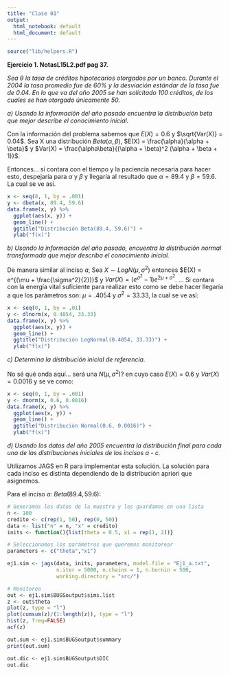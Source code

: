 ```yaml
---
title: "Clase 01"
output:
  html_notebook: default
  html_document: default
---
```

```r
source("lib/helpers.R")
```


**Ejercicio 1. NotasL15L2.pdf pag 37.**

*Sea $\theta$ la tasa de créditos hipotecarios otorgados por un banco. Durante el 2004 la tasa promedio fue de 60% y la desviación estándar de la tasa fue de 0.04. En lo que va del año 2005 se han solicitado 100 créditos, de los cuales se han otorgado únicamente 50.*

*a) Usando la información del año pasado encuentra la distribución beta que mejor describe el conocimiento inicial.*

Con la información del problema sabemos que $E(X) = 0.6$ y $\sqrt{Var(X)} = 0.04$. Sea X una distribución $Beta(\alpha, \beta)$, $E(X) = \frac{\alpha}{\alpha + \beta}$ y $Var(X) =  \frac{\alpha\beta}{(\alpha + \beta)^2 (\alpha + \beta + 1)}$. 

Entonces... si contara con el tiempo y la paciencia necesaria para hacer esto, despejaría para $\alpha$ y $\beta$ y llegaría al resultado que $\alpha = 89.4$ y $\beta = 59.6$. La cual se ve así.

```r
x <- seq(0, 1, by = .001)
y <- dbeta(x, 89.4, 59.6)
data.frame(x, y) %>%
  ggplot(aes(x, y)) +
  geom_line() +
  ggtitle("Distribución Beta(89.4, 59.6)") +
  ylab("f(x)")
```

*b) Usando la información del año pasado, encuentra la distribución normal transformada que mejor describa el conocimiento inicial.*

De manera similar al inciso *a*, Sea $X \sim LogN(\mu, \sigma^2)$ entonces $E(X) = e^{(\mu + \frac{\sigma^2}{2})}$ y $Var(X) = (e^{\sigma^2} - 1)e^{2\mu + \sigma^2}$. ... Si contara con la energía vital suficiente para realizar esto como se debe hacer llegaría a que los parámetros son: $\mu = .4054$ y $\sigma^2 = 33.33$, la cual se ve así:

```r
x <- seq(0, 1, by = .01)
y <- dlnorm(x, 0.4054, 33.33)
data.frame(x, y) %>%
  ggplot(aes(x, y)) +
  geom_line() +
  ggtitle("Distribución LogNormal(0.4054, 33.33)") +
  ylab("f(x)")
```

*c) Determina la distribución inicial de referencia.*

No sé qué onda aquí... será una $N(\mu, \sigma^2)$? en cuyo caso $E(X) = 0.6$ y $Var(X) = 0.0016$ y se ve como:

```r
x <- seq(0, 1, by = .001)
y <- dnorm(x, 0.6, 0.0016)
data.frame(x, y) %>%
  ggplot(aes(x, y)) +
  geom_line() +
  ggtitle("Distribución Normal(0.6, 0.0016)") +
  ylab("f(x)")
```

*d) Usando los datos del año 2005 encuentra la distribución final para cada una de las distribuciones iniciales de los incisos a - c.*

Utilizamos JAGS en R para implementar esta solución. La solución para cada inciso es distinta dependiendo de la distribución apriori que asignemos.

Para el inciso *a*: $Beta(89.4, 59.6)$:

```r
# Generamos los datos de la muestra y los guardamos en una lista
n <- 100
credito <- c(rep(1, 50), rep(0, 50))
data <- list("n" = n, "x" = credito)
inits <- function(){list(theta = 0.5, x1 = rep(1, 2))}

# Seleccionamos los parámetros que queremos monitorear
parameters <- c("theta","x1")

ej1.sim <- jags(data, inits, parameters, model.file = "Ej1_a.txt",
                n.iter = 5000, n.chains = 1, n.burnin = 500,
                working.directory = "src/")

# Monitoreo
out <- ej1.sim$BUGSoutput$sims.list
z <- out$theta
plot(z, type = "l")
plot(cumsum(z)/(1:length(z)), type = "l")
hist(z, freq=FALSE)
acf(z)
```

```r
out.sum <- ej1.sim$BUGSoutput$summary
print(out.sum)
```


```r
out.dic <- ej1.sim$BUGSoutput$DIC
out.dic
```


